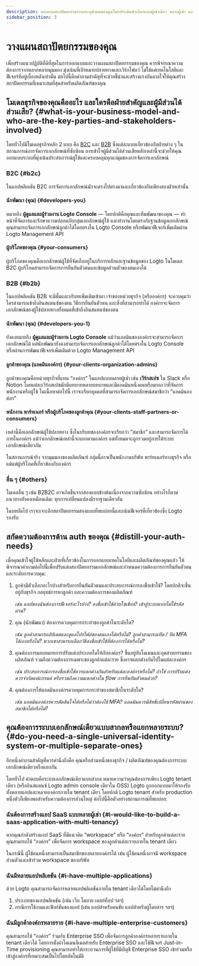 ```yaml
---
description: ออกแบบสถาปัตยกรรมระบบระบุตัวตนของคุณโดยประเมินตัวเลือกแบบผู้เช่าเดียว หลายผู้เช่า และหลายแอปพลิเคชัน
sidebar_position: 3
---
```


# วางแผนสถาปัตยกรรมของคุณ

เพื่อสร้างแนวปฏิบัติที่ดีที่สุดในการออกแบบและวางแผนสถาปัตยกรรมของคุณ ควรพิจารณาความต้องการจากหลากหลายมุมมอง มุ่งเน้นที่เป้าหมายปลายทางและเวิร์กโฟลว์ ไม่ใช่แค่เทคโนโลยีและฟีเจอร์ที่อยู่เบื้องหลังเท่านั้น ต่อไปนี้คือคำถามสำคัญที่จะช่วยชี้นำและสร้างแรงบันดาลใจให้คุณสร้างสถาปัตยกรรมที่เหมาะสมที่สุดสำหรับผลิตภัณฑ์ของคุณ

## โมเดลธุรกิจของคุณคืออะไร และใครคือฝ่ายสำคัญและผู้มีส่วนได้ส่วนเสีย? \{#what-is-your-business-model-and-who-are-the-key-parties-and-stakeholders-involved}

โดยทั่วไปมีโมเดลธุรกิจหลัก 2 แบบ คือ [B2C](/introduction/plan-your-architecture/b2c) และ [B2B](/introduction/plan-your-architecture/b2b) ซึ่งแต่ละแบบเกี่ยวข้องกับฝ่ายต่าง ๆ ในสถานการณ์การจัดการเอกลักษณ์ที่ซับซ้อน การเข้าใจผู้มีส่วนได้ส่วนเสียหลักเหล่านี้จะช่วยให้คุณออกแบบระบบที่มุ่งเน้นประสบการณ์ผู้ใช้และครอบคลุมทุกแง่มุมของการจัดการเอกลักษณ์

### B2C \{#b2c}

ในแอปพลิเคชัน B2C การจัดการเอกลักษณ์มักจะตรงไปตรงมาและเกี่ยวข้องกับเพียงสองฝ่ายเท่านั้น

#### นักพัฒนา (คุณ) \{#developers-you}

หมายถึง **ผู้ดูแลและผู้ร่วมงาน Logto Console** — โดยปกติคือคุณและทีมพัฒนาของคุณ — ทำหน้าที่จัดการและรักษาความปลอดภัยกลุ่มเอกลักษณ์ผู้ใช้ และทำงานโดยตรงกับฐานข้อมูลเอกลักษณ์ คุณสามารถจัดการเอกลักษณ์ลูกค้าได้โดยตรงใน Logto Console หรือพัฒนาฟีเจอร์เพิ่มเติมผ่าน Logto Management API

#### ผู้บริโภคของคุณ \{#your-consumers}

ผู้บริโภคของคุณคือเอกลักษณ์ผู้ใช้ที่จัดเก็บอยู่ในบริการหลักและฐานข้อมูลของ Logto ในโมเดล B2C ผู้บริโภคสามารถจัดการการยืนยันตัวตนและข้อมูลส่วนตัวของตนเองได้

### B2B \{#b2b}

ในแอปพลิเคชัน B2B จะมีชั้นและบริบทเพิ่มเติมเข้ามา เจ้าของหน่วยธุรกิจ (หรือองค์กร) จะควบคุมว่าใครสามารถเข้าถึงอินสแตนซ์ของตน วิธีการยืนยันตัวตน และสิ่งที่สามารถทำได้ องค์กรจะจัดการเอกลักษณ์ของผู้ใช้ปลายทางทั้งหมดที่เข้าถึงอินสแตนซ์ของตน

#### นักพัฒนา (คุณ) \{#developers-you-1}

ยังคงหมายถึง **ผู้ดูแลและผู้ร่วมงาน Logto Console** แม้ว่าแอดมินขององค์กรจะสามารถจัดการเอกลักษณ์ได้ แต่นักพัฒนายังคงสามารถจัดการเอกลักษณ์ลูกค้าได้โดยตรงใน Logto Console หรือผ่านการพัฒนาฟีเจอร์เพิ่มเติมด้วย Logto Management API

#### ลูกค้าของคุณ (แอดมินองค์กร) \{#your-clients-organization-admins}

ลูกค้าของคุณคือหน่วยธุรกิจที่แทน “องค์กร” ในแอปแบบหลายผู้เช่า เช่น **เวิร์กสเปซ** ใน Slack หรือ Notion โดยแต่ละเวิร์กสเปซมักมีบทบาทหลายบทบาทและมีแอดมินหนึ่งคนหรือมากกว่าที่จัดการพนักงานหรือผู้ใช้ ในเนื้อหาต่อไปนี้ เราจะเรียกบุคคลที่สามารถจัดการเอกลักษณ์สมาชิกว่า "แอดมินองค์กร"

#### พนักงาน พาร์ทเนอร์ หรือผู้บริโภคของลูกค้าคุณ \{#your-clients-staff-partners-or-consumers}

เหล่านี้คือเอกลักษณ์ผู้ใช้ปลายทาง ซึ่งในบริบทขององค์กรจะเรียกว่า “สมาชิก” และสามารถจัดการได้ภายในองค์กร แม้ว่าเอกลักษณ์เหล่านี้จะแยกตามองค์กร แต่ทั้งหมดจะถูกรวมอยู่ภายใต้ระบบเอกลักษณ์เดียวกัน

ในสถานการณ์จริง จากมุมมองของผลิตภัณฑ์ กลุ่มนี้อาจเป็นพนักงานบริษัท พาร์ทเนอร์ทางธุรกิจ หรือแม้แต่ผู้บริโภคที่เกี่ยวข้องกับองค์กร

### อื่น ๆ \{#others}

โมเดลอื่น ๆ เช่น B2B2C อาจเกิดขึ้นจากสองแบบข้างต้นเนื่องจากความซับซ้อน อย่างไรก็ตาม แนวทางยังคงเหมือนเดิม: ทุกการเปลี่ยนแปลงมีรากฐานเดียวกัน

ในบทถัดไป เราจะเจาะลึกสถาปัตยกรรมสองแบบที่พบบ่อยนี้และเน้นฟีเจอร์ที่เกี่ยวข้องซึ่ง Logto รองรับ

## สกัดความต้องการด้าน auth ของคุณ \{#distill-your-auth-needs}

เมื่อคุณเข้าใจผู้ใช้หลักและฝ่ายที่เกี่ยวข้องในการออกแบบเทคโนโลยีและผลิตภัณฑ์ของคุณแล้ว ให้พิจารณาคำถามต่อไปนี้เพื่อปรับแต่งสถาปัตยกรรมเอกลักษณ์และกำหนดความต้องการการยืนยันตัวตนและระดับการควบคุม:

1. ลูกค้ามีตัวเลือกอะไรบ้างสำหรับการยืนยันตัวตนและประสบการณ์การลงชื่อเข้าใช้? โดยปกติจะขึ้นอยู่กับธุรกิจ กลยุทธ์การหาลูกค้า และความต้องการของผลิตภัณฑ์

   _เช่น แอปของฉันต้องการฟีเจอร์อะไรบ้าง? ลงชื่อเข้าใช้ด้วยโซเชียล? เข้าสู่ระบบแบบไม่ใช้รหัสผ่าน?_

2. คุณ (นักพัฒนา) ต้องการควบคุมการกระทำของลูกค้าในระดับใด?

   _เช่น ลูกค้าสามารถอัปเดตและดูแลโปรไฟล์ของตนเองได้หรือไม่? ลูกค้าสามารถเปิด / ปิด MFA ได้เองหรือไม่? พวกเขาสามารถเลือกวิธีลงชื่อเข้าใช้ที่ต้องการได้หรือไม่?_

3. คุณต้องการมอบหมายการปรับแต่งประเภทใดให้กับองค์กร? ขึ้นอยู่กับโดเมนและอุตสาหกรรมของผลิตภัณฑ์ รวมถึงความต้องการเฉพาะของลูกค้าแต่ละราย ซึ่งอาจแตกต่างกันไปในแต่ละองค์กร

   _เช่น ประสบการณ์การลงชื่อเข้าใช้ควรแตกต่างกันสำหรับแต่ละองค์กรหรือไม่? ถ้าใช่ การปรับแต่งควรจำกัดแค่แบรนด์ หรือรวมถึงความแตกต่างใน flow การยืนยันตัวตนด้วย?_

4. คุณต้องการให้แอดมินองค์กรควบคุมการกระทำของสมาชิกในระดับใด?

   _เช่น แอดมินองค์กรควรตัดสินใจได้หรือไม่ว่าต้องใช้ MFA? แอดมินควรมีสิทธิ์เปลี่ยนรหัสผ่านของสมาชิกได้หรือไม่?_

## คุณต้องการระบบเอกลักษณ์เดียวแบบสากลหรือแยกหลายระบบ? \{#do-you-need-a-single-universal-identity-system-or-multiple-separate-ones}

อีกหนึ่งคำถามสำคัญที่ควรคำนึงถึงคือ คุณหรือส่วนหนึ่งของธุรกิจ / ผลิตภัณฑ์ของคุณต้องการระบบเอกลักษณ์เดียวหรือแยกกัน

โดยทั่วไป คำตอบคือระบบเอกลักษณ์เดียวแบบสากล หมายความว่าคุณต้องการเพียง Logto tenant เดียว (หรืออินสแตนซ์ Logto admin console เดียวใน OSS) Logto ถูกออกแบบมาให้รองรับทั้งหลายแอปและหลายองค์กรภายใน tenant เดียว โดยปกติ Logto tenant สำหรับ production หนึ่งตัวก็เพียงพอสำหรับความต้องการส่วนใหญ่ ต่อไปนี้คือตัวอย่างสถานการณ์ที่พบบ่อย:

### ฉันต้องการสร้างแอป SaaS แบบหลายผู้เช่า \{#i-would-like-to-build-a-saas-application-with-multi-tenancy}

หากคุณกำลังสร้างแอป SaaS ที่มีแนวคิด “workspace” หรือ “องค์กร” สำหรับลูกค้าแต่ละราย คุณสามารถใช้ “องค์กร” เพื่อจัดการ workspace ของลูกค้าแต่ละรายภายใน tenant เดียว

ในกรณีนี้ ผู้ใช้คนหนึ่งสามารถเป็นสมาชิกของหลายองค์กรได้ เช่น ผู้ใช้คนหนึ่งอาจมี workspace ส่วนตัวและเข้าร่วม workspace ของบริษัท

### ฉันมีหลายแอปพลิเคชัน \{#i-have-multiple-applications}

ด้วย Logto คุณสามารถจัดการหลายแอปพลิเคชันภายใน tenant เดียวได้โดยไม่คำนึงถึง

1. ประเภทของแอปพลิเคชัน (เช่น เว็บ โมบาย เดสก์ท็อป ฯลฯ)
2. กรณีการใช้งานและฟังก์ชันของแอป (เช่น แอปสำหรับคนขับ แอปสำหรับผู้โดยสาร ฯลฯ)

### ฉันมีลูกค้าองค์กรหลายราย \{#i-have-multiple-enterprise-customers}

คุณสามารถใช้ “องค์กร” ร่วมกับ Enterprise SSO เพื่อจัดการลูกค้าองค์กรหลายรายภายใน tenant เดียวได้ โดยการตั้งค่าโดเมนอีเมลสำหรับ Enterprise SSO และใช้ฟีเจอร์ Just-in-Time provisioning คุณสามารถทำให้กระบวนการที่ผู้ใช้ที่มีบัญชี Enterprise SSO เข้าร่วมหรือเข้าสู่องค์กรที่เหมาะสมเป็นไปโดยอัตโนมัติ
